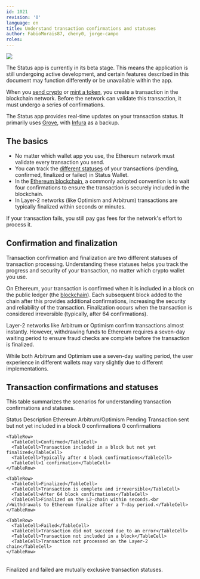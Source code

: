 ```yaml
---
id: 1021
revision: '0'
language: en
title: Understand transaction confirmations and statuses
author: FabioMorais87, cheny0, jorge-campo 
roles: 
---
```


![](https://res.cloudinary.com/dhgck7ebz/image/upload/v1730729433/Help/Documentation%20Screens/Wallet/1021/1021_Header_light.png)

<Admonition type="beta" status="Status app is currently in beta stage">
  The Status app is currently in its beta stage. This means the application is still undergoing active development, and certain features described in this document may function differently or be unavailable within the app.
</Admonition>

When you [send crypto](./send-crypto-to-someone.mdx) or [mint a token](../communities/mint-tokens-for-your-community.mdx), you create a transaction in the blockchain network. Before the network can validate this transaction, it must undergo a series of confirmations.

The Status app provides real-time updates on your transaction status. It primarily uses [Grove](https://www.grove.city/)<ExternalIcon />, with [Infura](https://www.infura.io/)<ExternalIcon /> as a backup.

## The basics

- No matter which wallet app you use, the Ethereum network must validate every transaction you send.
- You can track the [different statuses](#transaction-confirmations-and-statuses) of your transactions (pending, confirmed, finalized or failed) in Status Wallet.
- In the [Ethereum blockchain](../getting-started/about-the-ethereum-blockchain.mdx), a commonly adopted convention is to wait four confirmations to ensure the transaction is securely included in the blockchain.
- In Layer-2 networks (like Optimism and Arbitrum) transactions are typically finalized within seconds or minutes.

<Admonition type="info">
  If your transaction fails, you still pay gas fees for the network's effort to process it.
</Admonition>

## Confirmation and finalization

Transaction confirmation and finalization are two different statuses of transaction processing. Understanding these statuses helps you track the progress and security of your transaction, no matter which crypto wallet you use.

On Ethereum, your transaction is confirmed when it is included in a block on the public ledger (the [blockchain](../getting-started/about-the-ethereum-blockchain.mdx)). Each subsequent block added to the chain after this provides additional confirmations, increasing the security and reliability of the transaction. Finalization occurs when the transaction is considered irreversible (typically, after 64 confirmations).

Layer-2 networks like Arbitrum or Optimism confirm transactions almost instantly. However, withdrawing funds to Ethereum requires a seven-day waiting period to ensure fraud checks are complete before the transaction is finalized.

<Admonition type="info">
  While both Arbitrum and Optimism use a seven-day waiting period, the user experience in different wallets may vary slightly due to different implementations.
</Admonition>

## Transaction confirmations and statuses

This table summarizes the scenarios for understanding transaction confirmations and statuses.

<Table>
  <TableHead>
    <TableHeader>Status</TableHeader>
    <TableHeader>Description</TableHeader>
    <TableHeader>Ethereum</TableHeader>
    <TableHeader>Arbitrum/Optimism</TableHeader>
  </TableHead>

  <TableContent>
    <TableRow>
      <TableCell>Pending</TableCell>
      <TableCell>Transaction sent but not yet included in a block</TableCell>
      <TableCell>0 confirmations</TableCell>
      <TableCell>0 confirmations</TableCell>
    </TableRow>

    <TableRow>
      <TableCell>Confirmed</TableCell>
      <TableCell>Transaction included in a block but not yet finalized</TableCell>
      <TableCell>Typically after 4 block confirmations</TableCell>
      <TableCell>1 confirmation</TableCell>
    </TableRow>

    <TableRow>
      <TableCell>Finalized</TableCell>
      <TableCell>Transaction is complete and irreversible</TableCell>
      <TableCell>After 64 block confirmations</TableCell>
      <TableCell>Finalized on the L2-chain within seconds.<br />Withdrawals to Ethereum finalize after a 7-day period.</TableCell>
    </TableRow>

    <TableRow>
      <TableCell>Failed</TableCell>
      <TableCell>Transaction did not succeed due to an error</TableCell>
      <TableCell>Transaction not included in a block</TableCell>
      <TableCell>Transaction not processed on the Layer-2 chain</TableCell>
    </TableRow>
  </TableContent>
</Table>

<Admonition type="info">
  Finalized and failed are mutually exclusive transaction statuses.
</Admonition>
